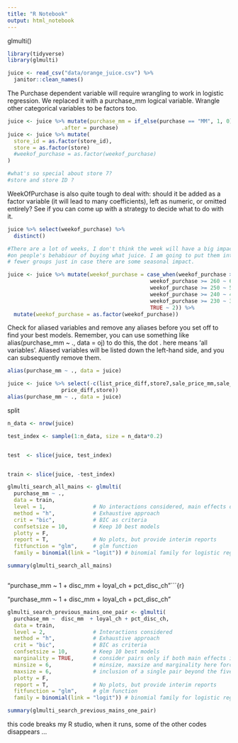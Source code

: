 ```yaml
---
title: "R Notebook"
output: html_notebook
---
```

 glmulti()
 
```r
library(tidyverse)
library(glmulti)
```
```r
juice <- read_csv("data/orange_juice.csv") %>% 
  janitor::clean_names()
```
 
The Purchase dependent variable will require wrangling to work in logistic regression. We replaced it with a purchase_mm logical variable.
Wrangle other categorical variables to be factors too.
```r
juice <- juice %>% mutate(purchase_mm = if_else(purchase == "MM", 1, 0),
                 .after = purchase)
juice <- juice %>% mutate(
  store_id = as.factor(store_id),
  store = as.factor(store)
  #weekof_purchase = as.factor(weekof_purchase)
)

#what's so special about store 7? 
#store and store ID ? 
```




WeekOfPurchase is also quite tough to deal with: should it be added as a factor variable (it will lead to many coefficients), left as numeric, or omitted entirely? See if you can come up with a strategy to decide what to do with it.
```r
juice %>% select(weekof_purchase) %>% 
  distinct()

#There are a lot of weeks, I don't think the week will have a big impact 
#on people's behabiour of buying what juice. I am going to put them into 
# fewer groups just in case there are some seasonal impact. 
```
```r
juice <- juice %>% mutate(weekof_purchase = case_when(weekof_purchase >= 270 ~ 7,
                                             weekof_purchase >= 260 ~ 6,
                                             weekof_purchase >= 250 ~ 5,
                                             weekof_purchase >= 240 ~ 4,
                                             weekof_purchase >= 230 ~ 3,
                                             TRUE ~ 2)) %>% 
  mutate(weekof_purchase = as.factor(weekof_purchase))
```


Check for aliased variables and remove any aliases before you set off to find your best models. Remember, you can use something like alias(purchase_mm ~ ., data = oj) to do this, the dot . here means ‘all variables’. Aliased variables will be listed down the left-hand side, and you can subsequently remove them.

```r
alias(purchase_mm ~ ., data = juice)
```
```r
juice <- juice %>% select(-c(list_price_diff,store7,sale_price_mm,sale_price_ch,
                 price_diff,store))
alias(purchase_mm ~ ., data = juice)
```
split 
```r
n_data <- nrow(juice)

test_index <- sample(1:n_data, size = n_data*0.2)


test  <- slice(juice, test_index)


train <- slice(juice, -test_index)
```


```r
glmulti_search_all_mains <- glmulti(
  purchase_mm ~ ., 
  data = train,
  level = 1,               # No interactions considered, main effects only
  method = "h",            # Exhaustive approach
  crit = "bic",            # BIC as criteria
  confsetsize = 10,        # Keep 10 best models
  plotty = F, 
  report = T,              # No plots, but provide interim reports
  fitfunction = "glm",     # glm function
  family = binomial(link = "logit")) # binomial family for logistic regression

summary(glmulti_search_all_mains)

```
```r
```


"purchase_mm ~ 1 + disc_mm + loyal_ch + pct_disc_ch"```{r}







"purchase_mm ~ 1 + disc_mm + loyal_ch + pct_disc_ch"







```r
glmulti_search_previous_mains_one_pair <- glmulti(
  purchase_mm ~  disc_mm  + loyal_ch + pct_disc_ch, 
  data = train,
  level = 2,               # Interactions considered
  method = "h",            # Exhaustive approach
  crit = "bic",            # BIC as criteria
  confsetsize = 10,        # Keep 10 best models
  marginality = TRUE,      # consider pairs only if both main effects in model
  minsize = 6,             # minsize, maxsize and marginality here force 
  maxsize = 6,             # inclusion of a single pair beyond the five main effects
  plotty = F, 
  report = T,              # No plots, but provide interim reports
  fitfunction = "glm",     # glm function
  family = binomial(link = "logit")) # binomial family for logistic regression

summary(glmulti_search_previous_mains_one_pair)
```

this code breaks my R studio, when it runs, some of the other codes disappears ...





